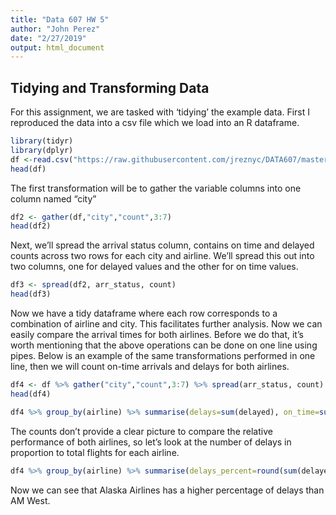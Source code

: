 ```yaml
---
title: "Data 607 HW 5"
author: "John Perez"
date: "2/27/2019"
output: html_document
---
```


## Tidying and Transforming Data  

For this assignment, we are tasked with 'tidying' the example data. First I reproduced the data into a csv file which we load into an R dataframe.

```r
library(tidyr)
library(dplyr)
df <-read.csv("https://raw.githubusercontent.com/jreznyc/DATA607/master/HW/HW%205/flights.csv")
head(df)
```
The first transformation will be to gather the variable columns into one column named "city"  

```r
df2 <- gather(df,"city","count",3:7)
head(df2)
```
Next, we'll spread the arrival status column, contains on time and delayed counts across two rows for each city and airline. We'll spread this out into two columns, one for delayed values and the other for on time values.  

```r
df3 <- spread(df2, arr_status, count)
head(df3)
```

Now we have a tidy dataframe where each row corresponds to a combination of airline and city. This facilitates further analysis. Now we can easily compare the arrival times for both airlines. Before we do that, it's worth mentioning that the above operations can be done on one line using pipes. Below is an example of the same transformations performed in one line, then we will count on-time arrivals and delays for both airlines.

```r
df4 <- df %>% gather("city","count",3:7) %>% spread(arr_status, count)
head(df4)

df4 %>% group_by(airline) %>% summarise(delays=sum(delayed), on_time=sum(`on time`))
```

The counts don't provide a clear picture to compare the relative performance of both airlines, so let's look at the number of delays in proportion to total flights for each airline.

```r
df4 %>% group_by(airline) %>% summarise(delays_percent=round(sum(delayed)/sum(delayed,`on time`)*100,2))
```

Now we can see that Alaska Airlines has a higher percentage of delays than AM West. 
